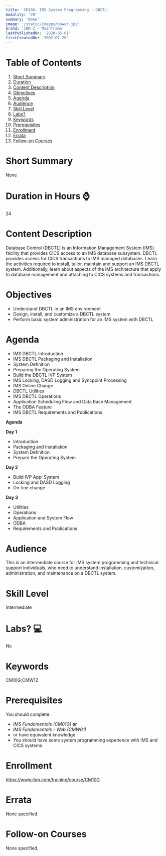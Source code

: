 ```yaml
---
title: 'CM10G: IMS System Programming : DBCTL'
modality: 'CR'
summary: 'None'
image: '/static/images/power.jpg'
brand: 'IBM Z - Mainframe'
lastPublishedOn: '2020-05-01'
firstCreatedOn: '2002-07-20'
---
```

# Table of Contents
1.  [Short Summary](#short-summary)
2.  [Duration](#duration-in-hours-)
3.  [Content Description](#content-description)
4.  [Objectives](#objectives)
5.  [Agenda](#agenda)
6.  [Audience](#audience)
7.  [Skill Level](#skill-level)
8.  [Labs?](#labs-)
9.  [Keywords](#keywords)
10. [Prerequisites](#prerequisites)
11. [Enrollment](#enrollment)
12. [Errata](#errata)
13. [Follow-on Courses](#follow-on-courses)

# Short Summary
None

# Duration in Hours ⌚
24

# Content Description
<p>Database Control (DBCTL) is an Information Management System (IMS) facility that provides CICS access to an IMS database subsystem. DBCTL provides access for CICS transactions to IMS managed databases. Learn the activities required to install, tailor, maintain and support an IMS DBCTL system. Additionally, learn about aspects of the IMS architecture that apply to database management and attaching to CICS systems and transactions.</p>

# Objectives
<ul><li>Understand DBCTL in an IMS environment
</li><li>Design, install, and customize a DBCTL system
</li><li>Perform basic system administration for an IMS system with DBCTL</li></ul>

# Agenda
<ul><li>IMS DBCTL Introduction</li><li>IMS DBCTL Packaging and Installation</li><li>System Definition</li><li>Preparing the Operating System</li><li>Build the DBCTL IVP System</li><li>IMS Locking, DASD Logging and Syncpoint Processing</li><li>IMS Online Change</li><li>DBCTL Utilities</li><li>IMS DBCTL Operations</li><li>Application Scheduling Flow and Data Base Management</li><li>The ODBA Feature</li><li>IMS DBCTL Requirements and Publications</li></ul><p><b>Agenda</b></p><p><b>Day 1</b></p><ul><li>Introduction</li><li>Packaging and Installation</li><li>System Definition</li><li>Prepare the Operating System</li></ul><p><b>Day 2</b></p><ul><li>Build IVP Appl System</li><li>Locking and DASD Logging</li><li>On-line change</li></ul><p><b>Day 3</b></p><ul><li>Utilities</li><li>Operations</li><li>Application and System Flow</li><li>ODBA</li><li>Requirements and Publications</li></ul>

# Audience
<p>This is an intermediate course for IMS system programming and technical support individuals, who need to understand installation, customization, administration, and maintenance on a DBCTL system.</p>

# Skill Level
Intermediate

# Labs? 💻
No

# Keywords
CM10G;CMW12

# Prerequisites
<p>You should complete:
</p><ul><li><i>IMS Fundamentals (CM01G)</i> <b>or</b>
</li><li><i>IMS Fundamentals - Web (CMW01)</i>
</li><li>or have equivalent knowledge
</li><li>You should have some system programming experience with IMS and CICS systems</li></ul>

# Enrollment
https://www.ibm.com/training/course/CM10G

# Errata
None specified.

# Follow-on Courses
None specified.

